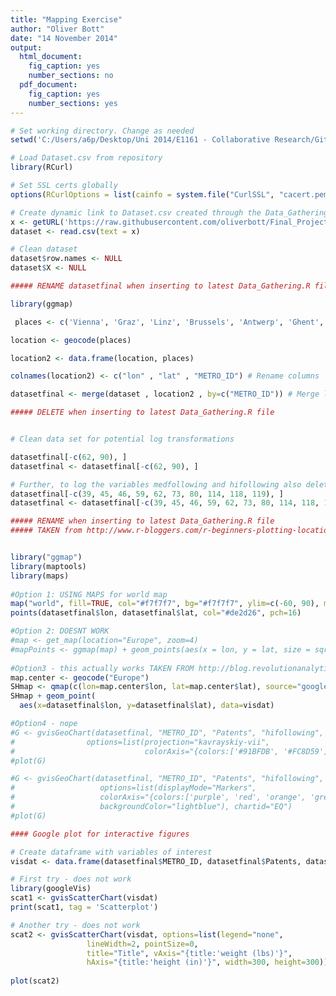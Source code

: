 ```yaml
---
title: "Mapping Exercise"
author: "Oliver Bott"
date: "14 November 2014"
output:
  html_document:
    fig_caption: yes
    number_sections: no
  pdf_document:
    fig_caption: yes
    number_sections: yes
---
```


```r
# Set working directory. Change as needed
setwd('C:/Users/a6p/Desktop/Uni 2014/E1161 - Collaborative Research/GitHub Clone/Final_Project/')

```

```r
# Load Dataset.csv from repository
library(RCurl)

# Set SSL certs globally
options(RCurlOptions = list(cainfo = system.file("CurlSSL", "cacert.pem", package = "RCurl")))

# Create dynamic link to Dataset.csv created through the Data_Gathering.R
x <- getURL('https://raw.githubusercontent.com/oliverbott/Final_Project/master/Data/Dataset.csv')
dataset <- read.csv(text = x)

# Clean dataset
dataset$row.names <- NULL
dataset$X <- NULL

```


```r
##### RENAME datasetfinal when inserting to latest Data_Gathering.R file

library(ggmap)

 places <- c('Vienna', 'Graz', 'Linz', 'Brussels', 'Antwerp', 'Ghent', 'Liege', 'Berlin', 'Hamburg', 'Munich', 'Cologne', 'Frankfurt', 'Essen', 'Stuttgart', 'Leipzig', 'Dresden', 'Dortmund', 'Dusseldorf', 'Bremen', 'Hanover', 'Bochum', 'Freiburg', 'Augsburg', 'Bonn', 'Karlsruhe', 'Duisburg', 'Mannheim', 'Aachen', 'Copenhagen', 'Tallinn', 'Madrid', 'Barcelona', 'Valencia', 'Seville', 'Zaragoza', 'Malaga', 'Palmas', 'Bilbao', 'Helsinki', 'Paris', 'Lyon', 'Toulouse', 'Strasbourg', 'Bordeaux', 'Nantes', 'Lille', 'Montpellier', 'Rennes', 'Grenoble', 'Toulon', 'Marseille', 'Nice', 'Rouen', 'Rome', 'Milan', 'Naples', 'Turin', 'Palermo', 'Genova', 'Florence', 'Bari', 'Bologna', 'Catania', 'Venice', 'Mito', 'Tokyo', 'Kofu', 'Nagoya', 'Numazu', 'Osaka', 'Okayama', 'Kurashiki', 'Fukuyama', 'Hiroshima', 'Takamatsu', 'Monterrey', 'Irapuato', 'Hague', 'Amsterdam', 'Rotterdam', 'Utrecht', 'Eindhoven', 'Oslo', 'Lisbon', 'Porto', 'Stockholm', 'Gothenburg', 'Malmo', 'Seattle', 'Portland', 'Minneapolis', 'Milwaukee', 'Madison', 'Buffalo', 'Albany', 'Detroit', 'Boston', 'Chicago', 'Providence', 'Toledo', 'Cleveland', 'Omaha', 'Akron', 'Pittsburgh', 'Harrisburg', 'Philadelphia', 'Columbus', 'Denver', 'Indianapolis', 'Dayton', 'Baltimore', 'Cincinnati', 'Washington', 'Louisville',  'Wichita', 'Richmond', 'Fresno', 'Nashville', 'Tulsa', 'Raleigh', 'Charlotte', 'Albuquerque', 'Memphis', 'Columbia', 'Atlanta', 'Phoenix',  'Dallas', 'Charleston', 'Tucson', 'Austin', 'Jacksonville', 'Houston', 'Orlando', 'Tampa', 'Miami')

location <- geocode(places)

location2 <- data.frame(location, places)

colnames(location2) <- c("lon" , "lat" , "METRO_ID") # Rename columns

datasetfinal <- merge(dataset , location2 , by=c("METRO_ID")) # Merge location vectors with main data set
```



```r
##### DELETE when inserting to latest Data_Gathering.R file


# Clean data set for potential log transformations

datasetfinal[-c(62, 90), ]
datasetfinal <- datasetfinal[-c(62, 90), ]

# Further, to log the variables medfollowing and hifollowing also delete these rows of these cities
datasetfinal[-c(39, 45, 46, 59, 62, 73, 80, 114, 118, 119), ]
datasetfinal <- datasetfinal[-c(39, 45, 46, 59, 62, 73, 80, 114, 118, 119), ]

```


```r
##### RENAME when inserting to latest Data_Gathering.R file
##### TAKEN from http://www.r-bloggers.com/r-beginners-plotting-locations-on-to-a-world-map/


library("ggmap")
library(maptools)
library(maps)
 
#Option 1: USING MAPS for world map
map("world", fill=TRUE, col="#f7f7f7", bg="#f7f7f7", ylim=c(-60, 90), mar=c(0,0,0,0))
points(datasetfinal$lon, datasetfinal$lat, col="#de2d26", pch=16)

#Option 2: DOESNT WORK
#map <- get_map(location="Europe", zoom=4)
#mapPoints <- ggmap(map) + geom_points(aes(x = lon, y = lat, size = sqrt(Patents)), data(datasetfinal, alpha = .5)
                                      
#Option3 - this actually works TAKEN FROM http://blog.revolutionanalytics.com/2012/07/making-beautiful-maps-in-r-with-ggmap.html
map.center <- geocode("Europe")
SHmap <- qmap(c(lon=map.center$lon, lat=map.center$lat), source="google", zoom=4)
SHmap + geom_point(
  aes(x=datasetfinal$lon, y=datasetfinal$lat), data=visdat)

#Option4 - nope
#G <- gvisGeoChart(datasetfinal, "METRO_ID", "Patents", "hifollowing",
#                options=list(projection="kavrayskiy-vii",
#                             colorAxis="{colors:['#91BFDB', '#FC8D59']}"))
#plot(G)

#G <- gvisGeoChart(datasetfinal, "METRO_ID", "Patents", "hifollowing",
#                   options=list(displayMode="Markers", 
#                   colorAxis="{colors:['purple', 'red', 'orange', 'grey']}",
#                   backgroundColor="lightblue"), chartid="EQ")
#plot(G)

```

```r
#### Google plot for interactive figures

# Create dataframe with variables of interest
visdat <- data.frame(datasetfinal$METRO_ID, datasetfinal$Patents, datasetfinal$hifollowing)

# First try - does not work
library(googleVis)
scat1 <- gvisScatterChart(visdat)
print(scat1, tag = 'Scatterplot')

# Another try - does not work
scat2 <- gvisScatterChart(visdat, options=list(legend="none",
                 lineWidth=2, pointSize=0,
                 title="Title", vAxis="{title:'weight (lbs)'}",
                 hAxis="{title:'height (in)'}", width=300, height=300))
 
plot(scat2)


```


